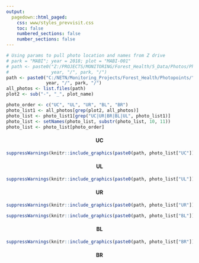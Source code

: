 ```yaml
---
output: 
  pagedown::html_paged:
    css: www/styles_prevvisit.css
    toc: false
    numbered_sections: false
    number_sections: false
---
```

```r
# Using params to pull photo location and names from Z drive
# park = "MABI"; year = 2018; plot = "MABI-001"
# path <- paste0("Z:/PROJECTS/MONITORING/Forest_Health/5_Data/Photos/Photopoints/", 
#                year, "/", park, "/")
path <- paste0("C:/NETN/Monitoring_Projects/Forest_Health/Photopoints/", 
               year, "/", park, "/")
all_photos <- list.files(path)
plot2 <- sub("-", "_", plot_name)

photo_order <- c("UC", "UL", "UR", "BL", "BR")
photo_list1 <- all_photos[grep(plot2, all_photos)]
photo_list <- photo_list1[grep("UC|UR|BR|BL|UL", photo_list1)]
photo_list <- setNames(photo_list, substr(photo_list, 10, 11))
photo_list <- photo_list[photo_order]
```

<div class = "flexbox">
<div>
<h4 style='text-align:center'>UC</h4>
```r
suppressWarnings(knitr::include_graphics(paste0(path, photo_list["UC"])))
```
</div>
<div></div>
</div>
<div class = "flexbox">
<div>
<h4 style='text-align:center'>UL</h4>
```r
suppressWarnings(knitr::include_graphics(paste0(path, photo_list["UL"])))
```
</div>
<div>
<h4 style='text-align:center'>UR</h4>
```r
suppressWarnings(knitr::include_graphics(paste0(path, photo_list["UR"])))
```
</div>
</div>

<div class = "flexbox">
<div>
```r
suppressWarnings(knitr::include_graphics(paste0(path, photo_list["BL"])))
```
<h4 style='text-align:center'>BL</h4>
</div>
<div>
```r
suppressWarnings(knitr::include_graphics(paste0(path, photo_list["BR"])))
```
<h4 style='text-align:center'>BR</h4>
</div>
</div>